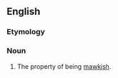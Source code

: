 ==English==

===Etymology===
{{suffix|en|mawkish|ness}}

===Noun===
{{en-noun|~}}

# The property of being [[mawkish]].
